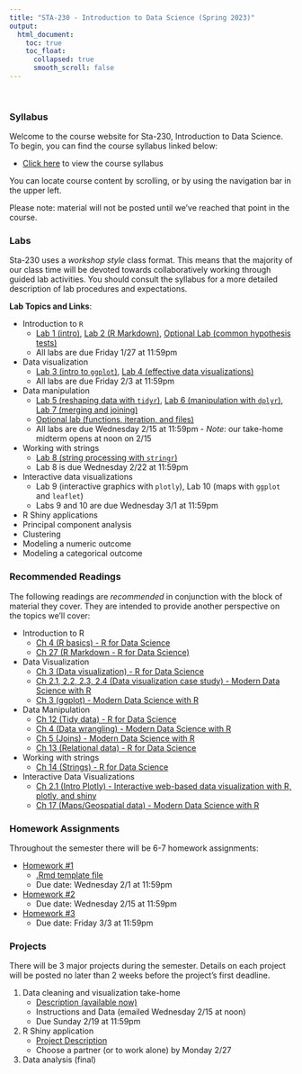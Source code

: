 ```yaml
---
title: "STA-230 - Introduction to Data Science (Spring 2023)"
output:
  html_document:
    toc: true
    toc_float:
      collapsed: true
      smooth_scroll: false
---
```


$~$

### Syllabus

Welcome to the course website for Sta-230, Introduction to Data Science. To begin, you can find the course syllabus linked below:

- [Click here](syllabus230s23.html) to view the course syllabus

You can locate course content by scrolling, or by using the navigation bar in the upper left.  

Please note: material will not be posted until we've reached that point in the course.

### Labs

Sta-230 uses a *workshop style* class format. This means that the majority of our class time will be devoted towards collaboratively working through guided lab activities. You should consult the syllabus for a more detailed description of lab procedures and expectations.

**Lab Topics and Links**:

- Introduction to `R`
    - [Lab 1 (intro)](s230s23/intro1.html), [Lab 2 (R Markdown)](s230s23/intro2.html), [Optional Lab (common hypothesis tests)](s230s23/ht.html)
    - All labs are due Friday 1/27 at 11:59pm
- Data visualization
    - [Lab 3 (intro to `ggplot`)](s230s23/ggplot.html), [Lab 4 (effective data visualizations)](s230s23/ggplot2.html)
    - All labs are due Friday 2/3 at 11:59pm
- Data manipulation
    - [Lab 5 (reshaping data with `tidyr`)](s230s23/tidyr.html), [Lab 6 (manipulation with `dplyr`)](s230s23/dplyr.html), [Lab 7 (merging and joining)](s230s23/joins.html)
    - [Optional lab (functions, iteration, and files)](s230s23/misc.html)
    - All labs are due Wednesday 2/15 at 11:59pm - *Note*: our take-home midterm opens at noon on 2/15
- Working with strings
    - [Lab 8 (string processing with `stringr`)](s230s23/strings.html)
    - Lab 8 is due Wednesday 2/22 at 11:59pm
- Interactive data visualizations
    - Lab 9 (interactive graphics with `plotly`), Lab 10 (maps with `ggplot` and `leaflet`)
    - Labs 9 and 10 are due Wednesday 3/1 at 11:59pm
- R Shiny applications
- Principal component analysis
- Clustering
- Modeling a numeric outcome
- Modeling a categorical outcome

### Recommended Readings

The following readings are *recommended* in conjunction with the block of material they cover. They are intended to provide another perspective on the topics we'll cover:

- Introduction to R
    - [Ch 4 (R basics) - R for Data Science](https://r4ds.had.co.nz/workflow-basics.html)
    - [Ch 27 (R Markdown - R for Data Science)](https://r4ds.had.co.nz/r-markdown.html)
- Data Visualization
    - [Ch 3 (Data visualization) - R for Data Science](https://r4ds.had.co.nz/data-visualisation.html)
    - [Ch 2.1, 2.2, 2.3, 2.4 (Data visualization case study) - Modern Data Science with R](https://mdsr-book.github.io/mdsr2e/ch-vizI.html)
    - [Ch 3 (ggplot) - Modern Data Science with R](https://mdsr-book.github.io/mdsr2e/ch-vizII.html)
- Data Manipulation
    - [Ch 12 (Tidy data) - R for Data Science](https://r4ds.had.co.nz/tidy-data.html)
    - [Ch 4 (Data wrangling) - Modern Data Science with R](https://mdsr-book.github.io/mdsr2e/ch-dataI.html)
    - [Ch 5 (Joins) - Modern Data Science with R](https://mdsr-book.github.io/mdsr2e/ch-join.html)
    - [Ch 13 (Relational data) - R for Data Science](https://r4ds.had.co.nz/relational-data.html)
- Working with strings
    - [Ch 14 (Strings) - R for Data Science](https://r4ds.had.co.nz/strings.html)
- Interactive Data Visualizations
    - [Ch 2.1 (Intro Plotly) - Interactive web-based data visualization with R, plotly, and shiny](https://plotly-r.com/overview.html#intro-plotly)
    - [Ch 17 (Maps/Geospatial data) - Modern Data Science with R](https://mdsr-book.github.io/mdsr2e/ch-spatial.html#motivation-whats-so-great-about-geospatial-data)

### Homework Assignments

Throughout the semester there will be 6-7 homework assignments:

- [Homework #1](s230s23/hw1.html)
    - [.Rmd template file](s230s23/hw1.zip)
    - Due date: Wednesday 2/1 at 11:59pm
- [Homework #2](s230s23/hw2.html)
    - Due date: Wednesday 2/15 at 11:59pm
- [Homework #3](s230s23/hw3.html)
    - Due date: Friday 3/3 at 11:59pm
    
### Projects

There will be 3 major projects during the semester. Details on each project will be posted no later than 2 weeks before the project's first deadline.

1. Data cleaning and visualization take-home
    - [Description (available now)](s230s23/takehome1.html)
    - Instructions and Data (emailed Wednesday 2/15 at noon)
    - Due Sunday 2/19 at 11:59pm
2. R Shiny application
    - [Project Description](s230s23/project2.html)
    - Choose a partner (or to work alone) by Monday 2/27
3. Data analysis (final)